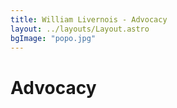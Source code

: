 ---
title: William Livernois - Advocacy
layout: ../layouts/Layout.astro
bgImage: "popo.jpg"
---


# Advocacy

<LinkCard
  title="Scientist Rebellion International Airport Protests"
  url="https://www.nbcnews.com/science/environment/climate-activists-least-13-countries-protest-private-jets-rcna56666"
/>

<LinkCard
  title="Boston Citgo Sign Climate Action"
  url="https://www.bostonglobe.com/2020/08/10/metro/environmentalists-hoist-banner-over-iconic-citgo-sign/"
/>

<LinkCard
  title="Climate Action at Burning Man"
  url="https://www.rollingstone.com/politics/politics-features/climate-movement-rave-revolution-burning-man-1234992798/"
/>

<LinkCard
  title="Burning Man Environmental Protest"
  url="https://www.theguardian.com/culture/2023/aug/28/burning-man-protest-climate-change-environment"
/>

<LinkCard
  title="The Scientists Are Not Alright"
  url="https://www.washingtonpost.com/climate-environment/2022/05/20/climate-change-scientists-protests/"
/>

<LinkCard
  title="Manchin Deal Protest in Seattle"
  url="https://www.commondreams.org/news/2022/08/20/activists-arrested-seattle-protest-pushing-murray-reject-dirty-manchin-deal"
/>

<LinkCard
  title="Scientist Rebellion NVDA Talk with Peter Kalmus"
  url="https://www.youtube.com/watch?v=Z3Pteckkf_c"
/>
